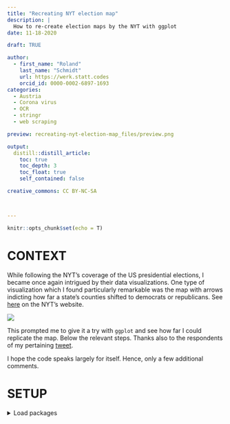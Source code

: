```yaml
---
title: "Recreating NYT election map"
description: |
  How to re-create election maps by the NYT with ggplot
date: 11-18-2020

draft: TRUE

author:
  - first_name: "Roland"
    last_name: "Schmidt"
    url: https://werk.statt.codes
    orcid_id: 0000-0002-6897-1693
categories:
  - Austria
  - Corona virus
  - OCR
  - stringr
  - web scraping

preview: recreating-nyt-election-map_files/preview.png

output:
  distill::distill_article:
    toc: true
    toc_depth: 3
    toc_float: true
    self_contained: false

creative_commons: CC BY-NC-SA



---
```



```r
knitr::opts_chunk$set(echo = T)
```

# CONTEXT

While following the NYT's coverage of the US presidential elections, I became once again intrigued by their data visualizations. One type of visualization which I found particularly remarkable was the map with arrows indicting how far a state's counties shifted to democrats or republicans. See [here](https://www.nytimes.com/interactive/2020/11/07/us/elections/pennsylvania-counties-battleground-state.html){target="_blank"} on the NYT's website.

![](index_files/Capture.PNG)

This prompted me to give it a try with `ggplot` and see how far I could replicate the map. Below the relevant steps. Thanks also to the respondents of my pertaining [tweet](https://twitter.com/zoowalk/status/1325486039687782400){target="_blank"}.

I hope the code speaks largely for itself. Hence, only a few additional comments.

# SETUP

<details closed>

<summary>Load packages</summary>

Load the relevant packages.

```r
library(jsonlite)
library(ggtext)
library(extrafont)
loadfonts(device = "win", quiet = T)
library(sf)
library(patchwork)
library(knitr)
library(svglite)
library(tidyverse)

plot_bg_color <- readr::read_file(file=here::here("theme.css")) %>% 
  str_extract(., regex("(?<=background-color:).*?(?=;)")) %>% str_trim()
```

<details closed>

<summary>Code: Define rmarkdown options</summary>

```r
knit_hooks$set(wrap = function(before, options, envir) {
  if (before) {
    paste0("<", options$wrap, ">")
  } else {
    paste0("</", options$wrap, ">")
  }
})

knitr::knit_hooks$set(crop = knitr::hook_pdfcrop)


knitr::opts_chunk$set(
 	fig.align = "left",
	message = FALSE,
	warning = FALSE,
 	dev = "svglite",
#	dev.args = list(type = "CairoPNG"),
	dpi = 300,
 	out.width = "100%"
)
options(width = 180, dplyr.width = 150)
```

</details>

# CREATE MAP

## Get electoral results

<details open>

<summary>Code: Get election results </summary>

```r

# 2020 results ------------------------------------------------------------

results <- "https://www.nbcnews.com/politics/2020-elections/pennsylvania-president-results?format=json"
df_results <- jsonlite::fromJSON(results, flatten=T)

Biden <- df_results$candidateCountyResults$countyResults[[1]]
Biden <- Biden %>%
  mutate(candidate="Biden",
         party="democrat")

Trump <- df_results$candidateCountyResults$countyResults[[2]]
Trump <- Trump %>%
  mutate(candidate="Trump",
         party="republican")

df_2020 <- bind_rows(Biden, Trump) %>% 
  mutate(year=2020) %>% 
  select(year, county=countyName, party, candidate, vote_share=percentOfVote,
         vote_absolute=votesReceived,
         -isLeading, county=countyName)


# 2016 results ------------------------------------------------------------
# source: https://dataverse.harvard.edu/dataset.xhtml?persistentId=doi:10.7910/DVN/VOQCHQ#
df_2016 <- readxl::read_xlsx(here::here("_blog_data", "nyt_map","results2016.xlsx")) %>% 
  select(year, state, county, candidate, party, contains("votes")) %>% 
  filter(year==2016 & state=="Pennsylvania") %>% 
  group_by(county) %>% 
  mutate(vote_share=candidatevotes/totalvotes*100) %>% 
  select(year, county, party, candidate, vote_absolute=candidatevotes, vote_share) %>% 
  ungroup()

# combine -----------------------------------------------------------------

df_combined <- bind_rows(df_2016, df_2020) %>% 
  filter(party %in% c("democrat", "republican")) %>% 
  ungroup()

# Since there are also other candidates than Trump and Biden (yes, really), its not ok to simply use the difference between their 2020 and 2016 results. There are counties in which both candidates increased their vote share. Hence, whether a county became more democrat or republican has to be calculated on the basis of their joint votes (share).

#change
df_all <- df_combined %>% 
  group_by(county, party) %>% 
  arrange(desc(year), .by_group=T) %>% 
  mutate(change=vote_share-lead(vote_share)) %>% 
  group_by(year, county) %>% 
  mutate(vote_share_combined=sum(vote_share)) %>% 
  ungroup() %>% 
  mutate(vote_share_party=vote_share/vote_share_combined*100) %>% 
  group_by(county, party) %>% 
  arrange(desc(year), .by_group = T) %>% 
  mutate(nchange_parties=vote_share_party-lead(vote_share_party),
         change_vote_absolute=vote_absolute-lead(vote_absolute)) %>% 
  ungroup()
```


```r

df_change <- df_combined %>% 
  pivot_longer(cols=contains("vote"),
               names_to = "indicator") %>% 
  group_by(county, party, indicator) %>% 
  arrange(desc(year), .by_group = T) %>% 
  mutate(change=value-lead(value) %>% 
           round(., digits = 2)) %>% 
  ungroup()


df_change <- df_change %>% 
  filter(year=="2020") %>% 
  group_by(county, indicator) %>% 
  arrange(desc(party), .by_group = T) %>% 
  summarise(party_diff=change-lead(change)) %>% 
  filter(!is.na(party_diff)) %>% 
  pivot_wider(id_cols = "county",
              values_from = "party_diff",
              names_from="indicator",
              names_glue="diff_change_{indicator}") %>% 
  mutate(party=case_when(diff_change_vote_share < 0 ~ "democrat",
                         diff_change_vote_share > 0 ~ "republican"))


  
```


</details>

## Create map

<details open>

<summary>Code: Create maps</summary>

```r
#import shapefile
#https://data-pennshare.opendata.arcgis.com/datasets/pennsylvania-county-boundaries
pa <- st_read(here::here("_blog_data", "nyt_map","shapefile",
                         "county_boundary.shp"),
              quiet=T) %>% 
  st_transform(32617)


#extract x and y positions from the geometry column
sf_cent <- st_centroid(pa) %>% 
  mutate(point_x=map_dbl(geometry, pluck, 1),
         point_y=map_dbl(geometry, pluck, 2))
```

</details>

Calculate center of each county for the starting position of the arrows (=centroids for each polygon) as well as the length of the arrows. The arrows of in the NYT's plot have an angle of 20 degrees (e.g. the measurement tool in Gimp allows you to get the angle). With this angle and the desired length (=difference of % changes of republicans and democrats) we can calculate the horizontal and vertical distance of the arrows' end from their starting position. The cos and sin functions are  our friends here (remember from high school..., if not see [here](https://en.wikipedia.org/wiki/Trigonometric_functions){target="_blank"}).

<details open>
<summary>Code: Calculate centroids</summary>

```r
# data --------------------------------------------------------------------

scale_factor <- 10^3.65

sf_cent2 <- sf_cent %>% 
  # left_join(., df_change %>% select(county, party, change_parties, change_vote_absolute) %>% 
  left_join(., df_change %>% 
              # select(county, party, change_parties) %>% 
              mutate(county=stringr::str_to_upper(county)),
            by=c("COUNTY_NAM"="county")) %>% 
  mutate(x_change=diff_change_vote_share*sin(20),
         y_change=abs(diff_change_vote_share)*cos(20)) %>% 
  mutate(point_x_end=point_x+(x_change*scale_factor),
         point_y_end=(y_change*scale_factor)+point_y)
```
</details>


Use the `googleway` package to get the long/lat details for Philly and Pittsburgh (see [here](https://werk.statt.codes/post/primary-schools-in-vienna/){target="_blank"} for another blog where I used the package quite heavily.)

<details open>
<summary>Code: Geocode cities</summary>
```r
# data for pittsburgh and philadelphia ------------------------------------

library(googleway)
cities <- c("Philadelphia", "Pittsburgh")
df_cities <- map_dfr(cities, ~google_geocode(address=.x, 
                                             key=Sys.getenv("googleway"),
                                             simplify = T)) 

df_cities_geom <- df_cities$results$geometry$location

df_cities_add <- df_cities$results$formatted_address %>% enframe(., name=NULL, value="city")

df_cities <- bind_cols(df_cities_geom, df_cities_add)

sf_cities <- st_as_sf(df_cities, coords = c("lng", "lat"), remove = FALSE, 
         crs = 4326, agr = "constant") %>% 
  st_transform(32617)
```
</details>

### Main map

Create the main plot with the map.

<details open>
<summary>Code: map</summary>
```r
# plot --------------------------------------------------------------------

pl_map <- ggplot()+
  labs(
    # title = 'The Vote in Battleground States<br>
    #    <span style="color:#606060;font-size:35pt;font-family:Times;">Pennsylvania</span>',
    caption="graph remake: Roland Schmidt|@zoowalk|https://werk.statt.codes\noriginal: https://nyti.ms/3lftRDe"
  )+
  geom_sf(data=pa, 
          size=.1,
          fill="white")+
  geom_sf(data = sf_cities, 
          size=1.5,
          color = 'grey50') +
  geom_sf_text(data = sf_cities,
                aes(label=city %>% 
                      str_extract(., regex("[:alpha:]*"))),
               nudge_y = -10^4.2,
               size=3.2,
               family="Arial",
               color="grey50")+
  geom_segment(data=sf_cent2,
               aes(x=point_x,
                   xend=point_x_end,
                   y=point_y,
                   yend=point_y_end,
                   size=abs(diff_change_vote_absolute),
                   color=party),
               linejoin="mitre",
               arrow=arrow(length=unit(0.2, "cm"),
                           angle=15,
                           type="closed"))+
  scale_x_continuous(expand=expansion(mult=c(.1,.3)))+
  scale_size_continuous(range=c(0,3))+
  scale_color_manual(values=c(democrat="#3f95b0", republican="#ba6b67"))+
  theme_void()+
  theme(plot.background = element_rect(fill=plot_bg_color),
   plot.title = element_markdown(hjust = .5,
                                 lineheight = 3,
                                 color="#606060"
                                 ),
   plot.margin = margin(0,0,0,0, unit="cm"),
   plot.caption = element_text(hjust=0, 
                               family = "Arial",
                               lineheight = 1,
                               color="grey60"),
        legend.position = "none")

```
</details>

```r
pl_map
```

### Legend

Create a second plot which shows the legend in the graph.

<details open>
<summary>Code: legend inset</summary>
```r
# inset -------------------------------------------------------------------

df_inset <- data.frame(
  stringsAsFactors = FALSE,
             party = c("republican", "democrat"),
            x = c(.5L, -.5L),
              xend = c(3L, -3L),
            y = c(0L, 0L),
              yend = c(.5L, .5L)
)

pl_inset <-  df_inset %>% 
ggplot()+
  labs(title="Shift from 2016",
       subtitle="In counties that have reported\n almost all of their votes")+
  geom_segment(aes(x=x,
                   xend=xend,
                   y=y,
                   yend=yend,
                   color=party),
               size=1,
               linejoin="mitre",
               arrow=arrow(length=unit(0.1, "cm"),
                           angle=20,
                           type="closed")
               )+
  geom_text(x=.5, y=-.3, 
            label="More\nRepublican", 
            hjust=0, 
            lineheight=0.8,
            size=3,
            color="grey60", 
            family="Arial")+
  geom_text(x=-.5, y=-.3, label="More\nDemocratic", 
            lineheight=0.8,
            hjust=1, 
            size=3,
            color="grey60", 
            family="Arial")+
  scale_color_manual(values=c(democrat="#3f95b0", republican="#ba6b67"))+
  scale_x_continuous(expand=expansion(ad=c(1,1)), limits=c(-7,7))+
  scale_y_continuous(limits=c(-1,.5), expand=expansion(add=c(0.5, 0.2)))+
  theme_void()+
  theme(legend.position="none",
        plot.title = element_text(hjust = 0.5,
                                  family = "Arial",
                                  face="bold",
                                  color="#606060",
                                  margin = margin(b=0, unit="cm"),
                                  size=13),
        plot.subtitle = element_text(hjust=0.5,
                                     margin = margin(t=0.1, unit="cm"),
                                     size=10,
                                     color="grey60",
                                     family = "Arial"))
```
</details>


```r
pl_inset

```


### Result

Insert the 'legend plot' as an inset by using the latest release of the `patchwork` package (see details [here](https://www.data-imaginist.com/2020/insetting-a-new-patchwork-version/){target="_blank"}). 


<details open>
<summary>Code: Combine plots</summary>
```r
# combine plots -----------------------------------------------------------

pl_combined <- pl_map+inset_element(pl_inset, top=0.9, bottom=0.6, left=0.75, right=1, align_to="full")

```
</details>

Here's the result.

```r
pl_combined

```

And here the original for comparison:

![](index_files/Capture.PNG)

# PENDING DETAILS

For my liking, the plot comes pretty close to the one of the NYT, but a few details are still off. 
*Width of arrows*:  I assumed that the width would be weighted by the absolute number of votes, but apparently that's not what the NYT used. Without any further details available (which I think should be actually mentioned on their site), I can only guess here. *Length of arrows*: There are also a few counties in which the length doesn't really mirror the arrows in the NYT's plot. I am not entirely clear why this is. I strongl assume that's due to differences in the underlying election results, meaning different points in time. 

On a purely aesthetic front, I couldn't find a way how to *remove the white frame around the plot*, despite trying out a few suggested solutions; see [here](https://community.rstudio.com/t/ggsave-aspect-ratio-whitespace-use-case-favicon-for-blogdown/6793/7){target="_blank"}, [here](https://www.pmassicotte.com/post/removing-borders-around-ggplot2-graphs/){target="_blank"}, and [here](https://stackoverflow.com/questions/58723151/remove-white-margin-surrounding-geom-sf-objects-in-r-shiny-ggplot-with-renderp){target="_blank"}. The [`crop` chunk option](https://bookdown.org/yihui/rmarkdown-cookbook/crop-plot.html){target="_blank"} can do the trick, but in this case, with the output an svg, the final result looked quite blurred. 

Overall tough, while the graph is not 100 % identical with the NYT's versions, its sufficiently close for my purpose and available time. And more importantly to me, the basic concept how to create such graphs is now clear to me.


